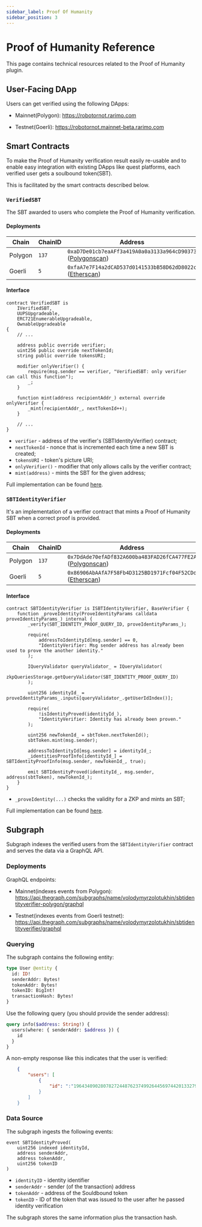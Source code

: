```yaml
---
sidebar_label: Proof Of Humanity
sidebar_position: 3
---
```


# Proof of Humanity Reference

This page contains technical resources related to the Proof of Humanity plugin.

## User-Facing DApp

Users can get verified using the following DApps:

- Mainnet(Polygon): https://robotornot.rarimo.com

- Testnet(Goerli): https://robotornot.mainnet-beta.rarimo.com

## Smart Contracts

To make the Proof of Humanity verification result easily re-usable and to enable easy integration with existing DApps like quest platforms, each verified user gets a soulbound token(SBT).

This is facilitated by the smart contracts described below.

<!-- TODO: add SBT entanglement -->

### `VerifiedSBT`

The SBT awarded to users who complete the Proof of Humanity verification.

#### Deployments

| Chain   | ChainID | Address                                                                                                                                      |
| ------- | ------- | -------------------------------------------------------------------------------------------------------------------------------------------- |
| Polygon | `137`   | `0xaD7De01cb7eaAFf3a419A0a0a3133a964cD90373` \([Polygonscan](https://polygonscan.com/address/0xaD7De01cb7eaAFf3a419A0a0a3133a964cD90373)\)   |
| Goerli  | `5`     | `0xfaA7e7F14a2dCAD537d0141533bB58D62dD8022c` \([Etherscan](https://goerli.etherscan.io/address/0xfaA7e7F14a2dCAD537d0141533bB58D62dD8022c)\) |

#### Interface

```solidity
contract VerifiedSBT is
    IVerifiedSBT,
    UUPSUpgradeable,
    ERC721EnumerableUpgradeable,
    OwnableUpgradeable
{
    // ...

    address public override verifier;
    uint256 public override nextTokenId;
    string public override tokensURI;

    modifier onlyVerifier() {
        require(msg.sender == verifier, "VerifiedSBT: only verifier can call this function");
        _;
    }

    function mint(address recipientAddr_) external override onlyVerifier {
        _mint(recipientAddr_, nextTokenId++);
    }

    // ...
}
```

- `verifier` - address of the verifier's (SBTIdentityVerifier) contract;
- `nextTokenId` - nonce that is incremented each time a new SBT is created;
- `tokensURI` - token's picture URI;
- `onlyVerifier()` - modifier that only allows calls by the verifier contract;
- `mint(address)` - mints the SBT for the given address;

Full implementation can be found [here](https://github.com/rarimo/identity-contracts/blob/master/contracts/tokens/VerifiedSBT.sol).

### `SBTIdentityVerifier`

It's an implementation of a verifier contract that mints a Proof of Humanity SBT when a correct proof is provided.

#### Deployments

| Chain   | ChainID | Address                                                                                                                                      |
| ------- | ------- | -------------------------------------------------------------------------------------------------------------------------------------------- |
| Polygon | `137`   | `0x7DdAde70efADf832A600ba483FAD26fCA477FE2A` \([Polygonscan](https://polygonscan.com/address/0x7DdAde70efADf832A600ba483FAD26fCA477FE2A)\)   |
| Goerli  | `5`     | `0x86906AbAAfA7F58Fb4D3125BD1971Fcf04F52CDd` \([Etherscan](https://goerli.etherscan.io/address/0x86906AbAAfA7F58Fb4D3125BD1971Fcf04F52CDd)\) |

#### Interface

```solidity
contract SBTIdentityVerifier is ISBTIdentityVerifier, BaseVerifier {
    function _proveIdentity(ProveIdentityParams calldata proveIdentityParams_) internal {
        _verify(SBT_IDENTITY_PROOF_QUERY_ID, proveIdentityParams_);

        require(
            addressToIdentityId[msg.sender] == 0,
            "IdentityVerifier: Msg sender address has already been used to prove the another identity."
        );

        IQueryValidator queryValidator_ = IQueryValidator(
            zkpQueriesStorage.getQueryValidator(SBT_IDENTITY_PROOF_QUERY_ID)
        );

        uint256 identityId_ = proveIdentityParams_.inputs[queryValidator_.getUserIdIndex()];

        require(
            !isIdentityProved(identityId_),
            "IdentityVerifier: Identity has already been proven."
        );

        uint256 newTokenId_ = sbtToken.nextTokenId();
        sbtToken.mint(msg.sender);

        addressToIdentityId[msg.sender] = identityId_;
        _identitiesProofInfo[identityId_] = SBTIdentityProofInfo(msg.sender, newTokenId_, true);

        emit SBTIdentityProved(identityId_, msg.sender, address(sbtToken), newTokenId_);
    }
}
```

- `_proveIdentity(...)` checks the validity for a ZKP and mints an SBT;

Full implementation can be found [here](https://github.com/rarimo/identity-contracts/blob/master/contracts/verifiers/SBTIdentityVerifier.sol).

## Subgraph

Subgraph indexes the verified users from the `SBTIdentityVerifier` contract and serves the data via a GraphQL API.

### Deployments

GraphQL endpoints:

- Mainnet(indexes events from Polygon): https://api.thegraph.com/subgraphs/name/volodymyrzolotukhin/sbtidentityverifier-polygon/graphql

- Testnet(indexes events from Goerli testnet): https://api.thegraph.com/subgraphs/name/volodymyrzolotukhin/sbtidentityverifier/graphql

### Querying

The subgraph contains the following entity:

```graphql
type User @entity {
  id: ID!
  senderAddr: Bytes!
  tokenAddr: Bytes!
  tokenID: BigInt!
  transactionHash: Bytes!
}
```

Use the following query (you should provide the sender address):

```graphql
query info($address: String!) {
  users(where: { senderAddr: $address }) {
    id
  }
}
```

A non-empty response like this indicates that the user is verified:

```json
    {
        "users": [
            {
                "id": ":"19643409028078272448762374992644569744201332795590556384983511405206634497"
            }
        ]
    }
```

### Data Source

The subgraph ingests the following events:

```solidity
event SBTIdentityProved(
    uint256 indexed identityId,
    address senderAddr,
    address tokenAddr,
    uint256 tokenID
)
```

- `identityID` - identity identifier
- `senderAddr` - sender (of the transaction) address
- `tokenAddr` - address of the Souldbound token
- `tokenID` - ID of the token that was issued to the user after he passed identity verification

The subgraph stores the same information plus the transaction hash.
